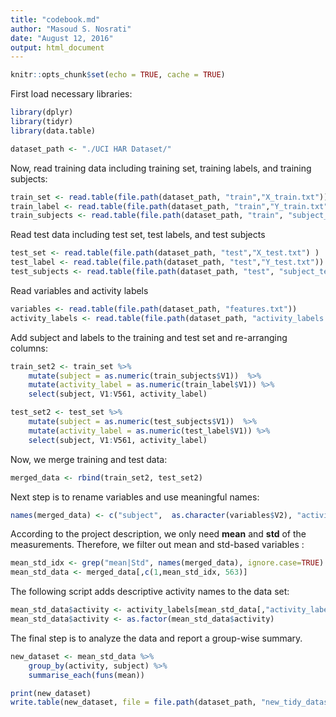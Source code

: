 ```yaml
---
title: "codebook.md"
author: "Masoud S. Nosrati"
date: "August 12, 2016"
output: html_document
---
```


```r
knitr::opts_chunk$set(echo = TRUE, cache = TRUE)
```

First load necessary libraries:

```r
library(dplyr)
library(tidyr)
library(data.table)

dataset_path <- "./UCI HAR Dataset/"
```

Now, read training data including training set, training labels, and training subjects:

```r
train_set <- read.table(file.path(dataset_path, "train","X_train.txt"))
train_label <- read.table(file.path(dataset_path, "train","Y_train.txt"))
train_subjects <- read.table(file.path(dataset_path, "train", "subject_train.txt"))
```
Read test data including test set, test labels, and test subjects
```r
test_set <- read.table(file.path(dataset_path, "test","X_test.txt") )
test_label <- read.table(file.path(dataset_path, "test","Y_test.txt"))
test_subjects <- read.table(file.path(dataset_path, "test", "subject_test.txt"))
```
Read variables and activity labels
```r
variables <- read.table(file.path(dataset_path, "features.txt"))
activity_labels <- read.table(file.path(dataset_path, "activity_labels.txt"))
```

Add subject and labels to the training and test set and re-arranging columns:

```r
train_set2 <- train_set %>%
    mutate(subject = as.numeric(train_subjects$V1))  %>%
    mutate(activity_label = as.numeric(train_label$V1)) %>%
    select(subject, V1:V561, activity_label)

test_set2 <- test_set %>%
    mutate(subject = as.numeric(test_subjects$V1))  %>%
    mutate(activity_label = as.numeric(test_label$V1)) %>%
    select(subject, V1:V561, activity_label)
```

Now, we merge training and test data:
```r
merged_data <- rbind(train_set2, test_set2)
```

Next step is to rename variables and use meaningful names:
```r
names(merged_data) <- c("subject",  as.character(variables$V2), "activity_label")
```

According to the project description, we only need **mean** and **std** of the measurements. Therefore, we filter out mean and std-based variables :

```r
mean_std_idx <- grep("mean|Std", names(merged_data), ignore.case=TRUE)
mean_std_data <- merged_data[,c(1,mean_std_idx, 563)]
```

The following script adds descriptive activity names to the data set:
```r
mean_std_data$activity <- activity_labels[mean_std_data[,"activity_label"],2]
mean_std_data$activity <- as.factor(mean_std_data$activity)
```

The final step is to analyze the data and report a group-wise summary.

```r
new_dataset <- mean_std_data %>%
    group_by(activity, subject) %>%
    summarise_each(funs(mean))

print(new_dataset)
write.table(new_dataset, file = file.path(dataset_path, "new_tidy_dataset.txt"), row.name = FALSE)
```

    
        

